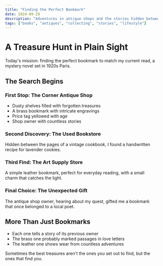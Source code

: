 ```yaml
---
title: "Finding the Perfect Bookmark"
date: 2024-09-29
description: "Adventures in antique shops and the stories hidden between pages."
tags: ["books", "antiques", "collecting", "stories", "lifestyle"]
---
```


# A Treasure Hunt in Plain Sight

Today's mission: finding the perfect bookmark to match my current read, a mystery novel set in 1920s Paris.

## The Search Begins

### First Stop: The Corner Antique Shop
- Dusty shelves filled with forgotten treasures
- A brass bookmark with intricate engravings
- Price tag yellowed with age
- Shop owner with countless stories

### Second Discovery: The Used Bookstore
Hidden between the pages of a vintage cookbook, I found a handwritten recipe for lavender cookies.

### Third Find: The Art Supply Store
A simple leather bookmark, perfect for everyday reading, with a small charm that catches the light.

### Final Choice: The Unexpected Gift
The antique shop owner, hearing about my quest, gifted me a bookmark that once belonged to a local poet.

## More Than Just Bookmarks

- Each one tells a story of its previous owner
- The brass one probably marked passages in love letters
- The leather one shows wear from countless adventures

Sometimes the best treasures aren't the ones you set out to find, but the ones that find you.